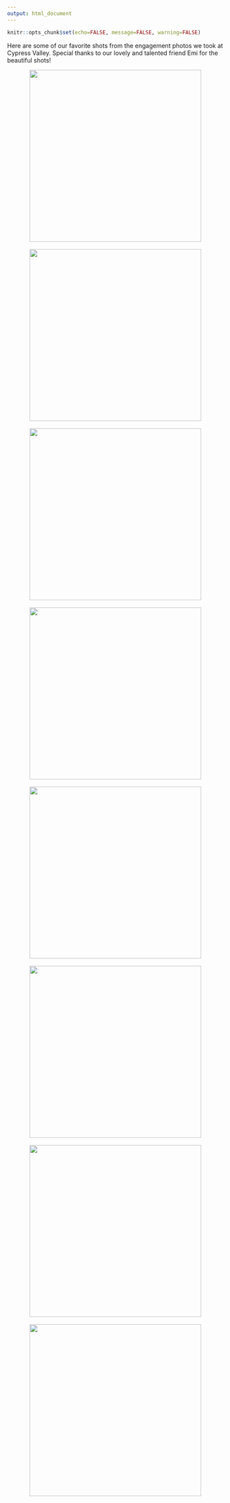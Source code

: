 ```yaml
---
output: html_document
---
```


```r
knitr::opts_chunk$set(echo=FALSE, message=FALSE, warning=FALSE)
```

Here are some of our favorite shots from the engagement photos we took at Cypress Valley. Special thanks to our lovely and talented friend Emi for the beautiful shots!

<center><img src="images/as/as_02.JPG" width="400px"></center>
<br>
<center><img src="images/as/as_03.JPG" width="400px"></center>
<br>
<center><img src="images/as/as_04.JPG" width="400px"></center>
<br>
<center><img src="images/as/as_05.JPG" width="400px"></center>
<br>
<center><img src="images/as/as_06.JPG" width="400px"></center>
<br>
<center><img src="images/as/as_07.JPG" width="400px"></center>
<br>
<center><img src="images/as/as_08.JPG" width="400px"></center>
<br>
<center><img src="images/as/as_09.JPG" width="400px"></center>
<br>
